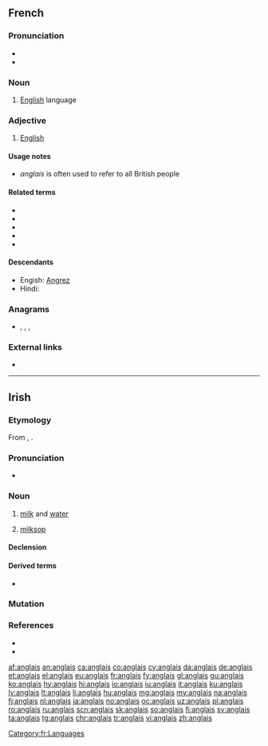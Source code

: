 {{also|Anglais}}
==French==

===Pronunciation===
* {{audio|Fr-anglais-fr.ogg|audio (France)|lang=fr}}
* {{IPA|/ɑ̃.ɡlɛ/|lang=fr}}

===Noun===
{{fr-noun|m|-}}

# [[English]] language
#: {{ux|fr|Il parle '''anglais'''|He speaks English|inline=1}}

===Adjective===
{{fr-adj|mp=anglais}}

# [[English]]
#: {{ux|fr|Il est '''anglais'''|He is English.|inline=1}}
#: {{ux|fr|Ceci n'est pas un avion '''anglais'''.|This is not an English airplane|inline=1}}

====Usage notes====
* ''anglais'' is often used to refer to all British people

====Related terms====
* {{l|fr|anglophone}}
* {{l|fr|Angleterre}}
* {{l|fr|angliche}}
* {{l|fr|anglaiser}}
* {{l|fr|filer à l'anglaise}}

====Descendants====
* Engish: [[Angrez]]
* Hindi: {{l|hi|अंग्रेज़}}

===Anagrams===
* {{l|fr|alignas}}, {{l|fr|glanais}}, {{l|fr|sanglai}}, {{l|fr|signala}}

===External links===
* {{R:TLFi}}

[[Category:fr:Languages]]

----

==Irish==

===Etymology===
From {{inh|ga|sga|englas}}, {{m|sga|anglas|g=f||a weak, mixed beverage, milk diluted with water; whey}}.

===Pronunciation===
* {{IPA|/ˈaŋɡləʃ/|lang=ga}}

===Noun===
{{ga-noun|g=f|anglaise|-}}

# [[milk]] and [[water]]
# {{qualifier|of person}} [[milksop]]

====Declension====
{{ga-decl-f2-nopl|a|nglais|nglaise}}

====Derived terms====
* {{l|ga|anglais tae||weak, lukewarm, tea}}

===Mutation===
{{ga-mut-vowel}}

===References===
* {{R:ga:ODonaill}}
* {{R:DIL|20092|head=englas, anglas}}

[[af:anglais]]
[[an:anglais]]
[[ca:anglais]]
[[co:anglais]]
[[cy:anglais]]
[[da:anglais]]
[[de:anglais]]
[[et:anglais]]
[[el:anglais]]
[[eu:anglais]]
[[fr:anglais]]
[[fy:anglais]]
[[gl:anglais]]
[[gu:anglais]]
[[ko:anglais]]
[[hy:anglais]]
[[hi:anglais]]
[[io:anglais]]
[[iu:anglais]]
[[it:anglais]]
[[ku:anglais]]
[[lv:anglais]]
[[lt:anglais]]
[[li:anglais]]
[[hu:anglais]]
[[mg:anglais]]
[[my:anglais]]
[[na:anglais]]
[[fj:anglais]]
[[nl:anglais]]
[[ja:anglais]]
[[no:anglais]]
[[oc:anglais]]
[[uz:anglais]]
[[pl:anglais]]
[[ro:anglais]]
[[ru:anglais]]
[[scn:anglais]]
[[sk:anglais]]
[[so:anglais]]
[[fi:anglais]]
[[sv:anglais]]
[[ta:anglais]]
[[tg:anglais]]
[[chr:anglais]]
[[tr:anglais]]
[[vi:anglais]]
[[zh:anglais]]